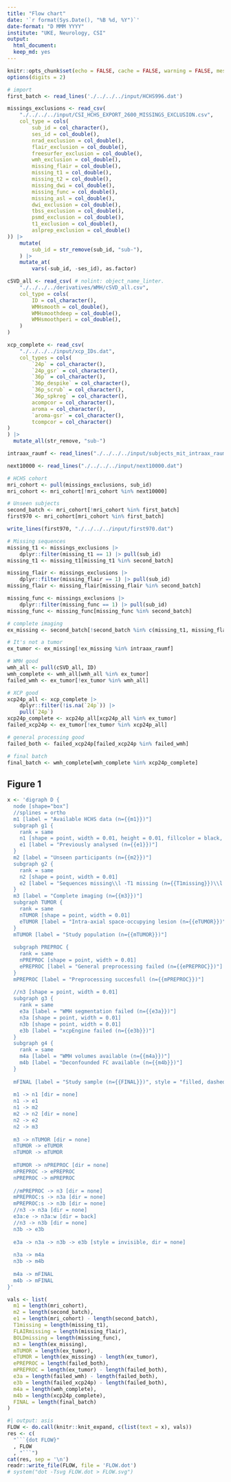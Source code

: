 ```yaml
---
title: "Flow chart"
date: '`r format(Sys.Date(), "%B %d, %Y")`'
date-format: "D MMM YYYY"
institute: "UKE, Neurology, CSI"
output:
  html_document:
  keep_md: yes
---
```


```r
knitr::opts_chunk$set(echo = FALSE, cache = FALSE, warning = FALSE, message = FALSE)
options(digits = 2)
```

```r
# import
first_batch <- read_lines('./../../../input/HCHS996.dat')

missings_exclusions <- read_csv(
    "./../../../input/CSI_HCHS_EXPORT_2600_MISSINGS_EXCLUSION.csv",
    col_type = cols(
        sub_id = col_character(),
        ses_id = col_double(),
        nrad_exclusion = col_double(),
        flair_exclusion = col_double(),
        freesurfer_exclusion = col_double(),
        wmh_exclusion = col_double(),
        missing_flair = col_double(),
        missing_t1 = col_double(),
        missing_t2 = col_double(),
        missing_dwi = col_double(),
        missing_func = col_double(),
        missing_asl = col_double(),
        dwi_exclusion = col_double(),
        tbss_exclusion = col_double(),
        psmd_exclusion = col_double(),
        t1_exclusion = col_double(),
        aslprep_exclusion = col_double()
)) |>
    mutate(
        sub_id = str_remove(sub_id, "sub-"),
    ) |>
    mutate_at(
        vars(-sub_id, -ses_id), as.factor)

cSVD_all <- read_csv( # nolint: object_name_linter.
    "./../../../derivatives/WMH/cSVD_all.csv",
    col_type = cols(
        ID = col_character(),
        WMHsmooth = col_double(),
        WMHsmoothdeep = col_double(),
        WMHsmoothperi = col_double(),
    )
)

xcp_complete <- read_csv(
    "./../../../input/xcp_IDs.dat",
    col_types = cols(
        `24p` = col_character(),
        `24p_gsr` = col_character(),
        `36p` = col_character(),
        `36p_despike` = col_character(),
        `36p_scrub` = col_character(),
        `36p_spkreg` = col_character(),
        acompcor = col_character(),
        aroma = col_character(),
        `aroma-gsr` = col_character(),
        tcompcor = col_character()
)
) |>
  mutate_all(str_remove, "sub-")

intraax_raumf <- read_lines("./../../../input/subjects_mit_intraax_raumf.csv")

next10000 <- read_lines("./../../../input/next10000.dat")

# HCHS cohort
mri_cohort <- pull(missings_exclusions, sub_id)
mri_cohort <- mri_cohort[!mri_cohort %in% next10000]

# Unseen subjects
second_batch <- mri_cohort[!mri_cohort %in% first_batch]
first970 <- mri_cohort[mri_cohort %in% first_batch]

write_lines(first970, "./../../../input/first970.dat")

# Missing sequences
missing_t1 <- missings_exclusions |>
    dplyr::filter(missing_t1 == 1) |> pull(sub_id)
missing_t1 <- missing_t1[missing_t1 %in% second_batch]

missing_flair <- missings_exclusions |>
    dplyr::filter(missing_flair == 1) |> pull(sub_id)
missing_flair <- missing_flair[missing_flair %in% second_batch]

missing_func <- missings_exclusions |>
    dplyr::filter(missing_func == 1) |> pull(sub_id)
missing_func <- missing_func[missing_func %in% second_batch]

# complete imaging
ex_missing <- second_batch[!second_batch %in% c(missing_t1, missing_flair, missing_func)]

# It's not a tumor
ex_tumor <- ex_missing[!ex_missing %in% intraax_raumf]

# WMH good
wmh_all <- pull(cSVD_all, ID)
wmh_complete <- wmh_all[wmh_all %in% ex_tumor]
failed_wmh <- ex_tumor[!ex_tumor %in% wmh_all]

# XCP good
xcp24p_all <- xcp_complete |>
    dplyr::filter(!is.na(`24p`)) |> 
    pull(`24p`)
xcp24p_complete <- xcp24p_all[xcp24p_all %in% ex_tumor]
failed_xcp24p <- ex_tumor[!ex_tumor %in% xcp24p_all]

# general processing good
failed_both <- failed_xcp24p[failed_xcp24p %in% failed_wmh]

# final batch
final_batch <- wmh_complete[wmh_complete %in% xcp24p_complete]
```

## Figure 1

```r
x <- 'digraph D {
  node [shape="box"]
  //splines = ortho
  m1 [label = "Available HCHS data (n={{m1}})"]
  subgraph g1 {
    rank = same
    n1 [shape = point, width = 0.01, height = 0.01, fillcolor = black, color = black]
    e1 [label = "Previously analysed (n={{e1}})"]
  }
  m2 [label = "Unseen participants (n={{m2}})"]
  subgraph g2 {
    rank = same
    n2 [shape = point, width = 0.01]
    e2 [label = "Sequences missing\\l -T1 missing (n={{T1missing}})\\l -FLAIR missing (n={{FLAIRmissing}})\\l -BOLD missing (n={{BOLDmissing}})\\l"]
  }
  m3 [label = "Complete imaging (n={{m3}})"]
  subgraph TUMOR {
    rank = same
    nTUMOR [shape = point, width = 0.01]
    eTUMOR [label = "Intra-axial space-occupying lesion (n={{eTUMOR}})"]
  }
  mTUMOR [label = "Study population (n={{mTUMOR}})"]
  
  subgraph PREPROC {
    rank = same
    nPREPROC [shape = point, width = 0.01]
    ePREPROC [label = "General preprocessing failed (n={{ePREPROC}})"]
  }
  mPREPROC [label = "Preprocessing succesfull (n={{mPREPROC}})"]
  
  //n3 [shape = point, width = 0.01]
  subgraph g3 {
    rank = same
    e3a [label = "WMH segmentation failed (n={{e3a}})"]
    n3a [shape = point, width = 0.01]
    n3b [shape = point, width = 0.01]
    e3b [label = "xcpEngine failed (n={{e3b}})"]
  }
  subgraph g4 {
    rank = same
    m4a [label = "WMH volumes available (n={{m4a}})"]
    m4b [label = "Deconfounded FC available (n={{m4b}})"]
  }
  
  mFINAL [label = "Study sample (n={{FINAL}})", style = "filled, dashed", penwidth = 3, fillcolor = steelblue2, color = steelblue4]
  
  m1 -> n1 [dir = none]
  n1 -> e1
  n1 -> m2
  m2 -> n2 [dir = none]
  n2 -> e2
  n2 -> m3
  
  m3 -> nTUMOR [dir = none]
  nTUMOR -> eTUMOR
  nTUMOR -> mTUMOR
  
  mTUMOR -> nPREPROC [dir = none]
  nPREPROC -> ePREPROC
  nPREPROC -> mPREPROC
  
  //mPREPROC -> n3 [dir = none]
  mPREPROC:s -> n3a [dir = none]
  mPREPROC:s -> n3b [dir = none]
  //n3 -> n3a [dir = none]
  e3a:e -> n3a:w [dir = back]
  //n3 -> n3b [dir = none]
  n3b -> e3b
  
  e3a -> n3a -> n3b -> e3b [style = invisible, dir = none]
  
  n3a -> m4a
  n3b -> m4b
  
  m4a -> mFINAL
  m4b -> mFINAL
}'


```

```r
vals <- list(
  m1 = length(mri_cohort),
  m2 = length(second_batch),
  e1 = length(mri_cohort) - length(second_batch),
  T1missing = length(missing_t1),
  FLAIRmissing = length(missing_flair),
  BOLDmissing = length(missing_func),
  m3 = length(ex_missing),
  mTUMOR = length(ex_tumor),
  eTUMOR = length(ex_missing) - length(ex_tumor),
  ePREPROC = length(failed_both),
  mPREPROC = length(ex_tumor) - length(failed_both),
  e3a = length(failed_wmh) - length(failed_both),
  e3b = length(failed_xcp24p) - length(failed_both),
  m4a = length(wmh_complete),
  m4b = length(xcp24p_complete),
  FINAL = length(final_batch)
)

#| output: asis
FLOW <- do.call(knitr::knit_expand, c(list(text = x), vals))
res <- c(
  "```{dot FLOW}"
  , FLOW
  , "```")
cat(res, sep = '\n')
readr::write_file(FLOW, file = 'FLOW.dot')
# system("dot -Tsvg FLOW.dot > FLOW.svg")
```